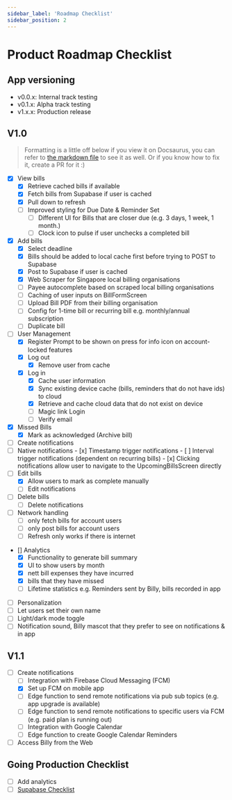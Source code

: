 ```yaml
---
sidebar_label: 'Roadmap Checklist'
sidebar_position: 2
---
```


# Product Roadmap Checklist

## App versioning

- v0.0.x: Internal track testing
- v0.1.x: Alpha track testing
- v1.x.x: Production release

## V1.0

> Formatting is a little off below if you view it on Docsaurus, you can refer to [the markdown file](https://github.com/lyqht/Billy/blob/main/docs/docs/roadmap/checklist.mdx) to see it as well. 
> Or if you know how to fix it, create a PR for it :)

- [x]  View bills
    - [x]  Retrieve cached bills if available
    - [x]  Fetch bills from Supabase if user is cached
    - [x]  Pull down to refresh
    - [ ]  Improved styling for Due Date & Reminder Set
        - [ ]  Different UI for Bills that are closer due (e.g. 3 days, 1 week, 1 month.)
        - [ ]  Clock icon to pulse if user unchecks a completed bill
- [x]  Add bills
    - [x]  Select deadline
    - [x]  Bills should be added to local cache first before trying to POST to Supabase
    - [x]  Post to Supabase if user is cached
    - [x]  Web Scraper for Singapore local billing organisations
    - [ ]  Payee autocomplete based on scraped local billing organisations
    - [ ]  Caching of user inputs on BillFormScreen
    - [ ]  Upload Bill PDF from their billing organisation
    - [ ]  Config for 1-time bill or recurring bill e.g. monthly/annual subscription
    - [ ]  Duplicate bill
- [ ]  User Management
    - [x]  Register Prompt to be shown on press for info icon on account-locked features
    - [x]  Log out
        - [x]  Remove user from cache
    - [x]  Log in
        - [x]  Cache user information
        - [x]  Sync existing device cache (bills, reminders that do not have ids) to cloud
        - [x]  Retrieve and cache cloud data that do not exist on device
        - [ ] Magic link Login
        - [ ] Verify email
- [x]  Missed Bills
    - [x]  Mark as acknowledged (Archive bill)
- [ ]  Create notifications
  - [ ]  Native notifications
    - [x]  Timestamp trigger notifications
    - [ ]  Interval trigger notifications (dependent on recurring bills)
    - [x]  Clicking notifications allow user to navigate to the UpcomingBillsScreen directly
- [ ]  Edit bills
    - [x]  Allow users to mark as complete manually
    - [ ]  Edit notifications
- [ ]  Delete bills
    - [ ]  Delete notifications
- [ ]  Network handling
    - [ ]  only fetch bills for account users
    - [ ]  only post bills for account users
    - [ ]  Refresh only works if there is internet
- []  Analytics
  - [x]  Functionality to generate bill summary
  - [x]  UI to show users by month
    - [x]  nett bill expenses they have incurred 
    - [x]  bills that they have missed
  - [ ] Lifetime statistics e.g. Reminders sent by Billy, bills recorded in app
- [ ]  Personalization
  - [ ]  Let users set their own name
  - [ ]  Light/dark mode toggle
  - [ ]  Notification sound, Billy mascot that they prefer to see on notifications & in app

## V1.1

- [ ] Create notifications
  - [ ]  Integration with Firebase Cloud Messaging (FCM)
    - [x]  Set up FCM on mobile app
    - [ ]  Edge function to send remote notifications via pub sub topics (e.g. app upgrade is available)
    - [ ]  Edge function to send remote notifications to specific users via FCM (e.g. paid plan is running out)
  - [ ]  Integration with Google Calendar
    - [ ]  Edge function to create Google Calendar Reminders
- [ ]  Access Billy from the Web

## Going Production Checklist

- [ ] Add analytics
- [ ] [Supabase Checklist](https://supabase.com/docs/going-into-prod)
